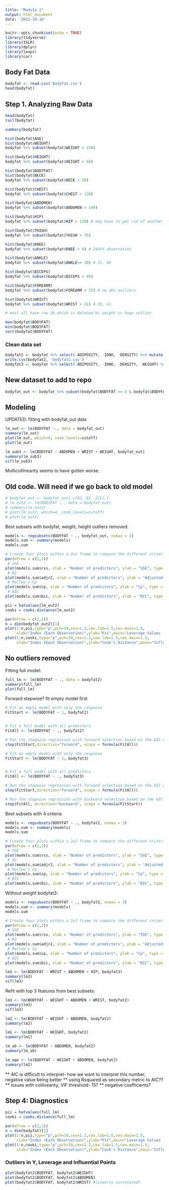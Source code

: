 ---
title: "Module 2"
output: html_document
date: '2022-10-10'
---

```{r setup, include=FALSE}
knitr::opts_chunk$set(echo = TRUE)
library(tidyverse)
library(ISLR)
library(dplyr)
library(leaps)
library(car)
```

## Body Fat Data

```{r}
bodyfat <- read.csv('BodyFat.csv')
head(bodyfat)
```

## Step 1. Analyzing Raw Data

```{r}
head(bodyfat)
tail(bodyfat)
```

```{r}
summary(bodyfat)
```

```{r}
hist(bodyfat$AGE)
hist(bodyfat$WEIGHT)
bodyfat %>% subset(bodyfat$WEIGHT > 250)

hist(bodyfat$HEIGHT)
bodyfat %>% subset(bodyfat$HEIGHT < 50)

hist(bodyfat$BODYFAT)
hist(bodyfat$NECK)
bodyfat %>% subset(bodyfat$NECK > 50)

hist(bodyfat$CHEST)
bodyfat %>% subset(bodyfat$CHEST > 130)

hist(bodyfat$ABDOMEN)
bodyfat %>% subset(bodyfat$ABDOMEN > 140)

hist(bodyfat$HIP)
bodyfat %>% subset(bodyfat$HIP > 120) # may have to get rid of another outlier row 41

hist(bodyfat$THIGH)
bodyfat %>% subset(bodyfat$THIGH > 75)

hist(bodyfat$KNEE)
bodyfat %>% subset(bodyfat$KNEE > 4) # 244th observation

hist(bodyfat$ANKLE)
bodyfat %>% subset(bodyfat$ANKLE<= 30) # 31, 86

hist(bodyfat$BICEPS)
bodyfat %>% subset(bodyfat$BICEPS > 40)

hist(bodyfat$FOREARM)
bodyfat %>% subset(bodyfat$FOREARM < 25) # no obv outliers

hist(bodyfat$WRIST)
bodyfat %>% subset(bodyfat$WRIST > 21) # 39, 41

# most all have row 39 which is deleted bc weight is huge outlier

max(bodyfat$BODYFAT)
min(bodyfat$BODYFAT)
sort(bodyfat$BODYFAT)
```



### Clean data set
```{r}
bodyfat2 <- bodyfat %>% select(-ADIPOSITY, -IDNO, -DENSITY) %>% mutate(HEIGHT = HEIGHT * 2.54, WEIGHT = WEIGHT*2.2)
write.csv(bodyfat2, 'bodyfat2.csv')
bodyfat3 <- bodyfat %>% select(-ADIPOSITY, -IDNO, -DENSITY, -WEIGHT) %>% mutate(HEIGHT = HEIGHT * 2.54)

```

## New dataset to add to repo
```{r}
bodyfat_out <- bodyfat %>% subset(bodyfat$BODYFAT >= 4 & bodyfat$BODYFAT <= 40 & bodyfat$WEIGHT < 300 & bodyfat$HEIGHT > 50 & bodyfat$ANKLE <= 30 & bodyfat$WRIST <= 21) %>% select(-ADIPOSITY, -IDNO, -DENSITY) %>% mutate(HEIGHT = HEIGHT * 2.54, WEIGHT = WEIGHT*2.2)
```

## Modeling

UPDATED: fitting with bodyfat_out data
```{r}
lm_out <- lm(BODYFAT ~., data = bodyfat_out)
summary(lm_out)
plot(lm_out, which=4, cook.levels=cutoff)
plot(lm_out)
```

```{r}
lm_sub3 <- lm(BODYFAT ~ ABDOMEN + WRIST + WEIGHT, bodyfat_out)
summary(lm_sub3)
vif(lm_sub3)
```

Multicollinearity seems to have gotten worse.





## Old code. Will need if we go back to old model
```{r}
# bodyfat_out <- bodyfat_out[-c(42, 82, 221),]
# lm_out2 <- lm(BODYFAT ~., data = bodyfat_out)
# summary(lm_out2)
# plot(lm_out2, which=4, cook.levels=cutoff)
# plot(lm_out2)
```

Best subsets with bodyfat, weight, height outliers removed:
```{r}
models <- regsubsets(BODYFAT ~ ., bodyfat_out, nvmax = 3)
models.sum <- summary(models)
models.sum

# Create four plots within a 2x2 frame to compare the different criteria
par(mfrow = c(2,2))
 # SSE
plot(models.sum$rss, xlab = "Number of predictors", ylab = "SSE", type = "l")
 # R2
plot(models.sum$adjr2, xlab = "Number of predictors", ylab = "Adjusted RSq", type = "l")
 # Mallow's Cp
plot(models.sum$cp, xlab = "Number of predictors", ylab = "Cp", type = "l")
 # BIC
plot(models.sum$bic, xlab = "Number of predictors", ylab = "BIC", type = "l")

```

```{r}
pii = hatvalues(lm_out2)
cooki = cooks.distance(lm_out2)

par(mfrow = c(2,1))
n = dim(bodyfat_out2)[1]
plot(1:n,pii,type="p",pch=19,cex=1.2,cex.lab=1.5,cex.main=1.5,
     xlab="Index (Each Observation)",ylab="Pii",main="Leverage Values (Pii)")
plot(1:n,cooki,type="p",pch=19,cex=1.2,cex.lab=1.5,cex.main=1.5,
     xlab="Index (Each Observation)",ylab="Cook's Distance",main="Influence Values (Cook's Distance)")

```



## No outliers removed

Fitting full model:
```{r}
full_lm <- lm(BODYFAT ~ ., data = bodyfat2)
summary(full_lm)
plot(full_lm)
```

Forward stepwise? fit empty model first
```{r}
# Fit an empty model with only the response
FitStart <- lm(BODYFAT ~ 1, bodyfat2)


# Fit a full model with all predictors
FitAll <- lm(BODYFAT ~ ., bodyfat2)

# Run the stepwise regression with forward selection based on the AIC criterion
step(FitStart,direction="forward", scope = formula(FitAll))
```

```{r}
# Fit an empty model with only the response
FitStart <- lm(BODYFAT ~ 1, bodyfat3)


# Fit a full model with all predictors
FitAll <- lm(BODYFAT ~ ., bodyfat3)

# Run the stepwise regression with forward selection based on the AIC criterion
step(FitStart,direction="forward", scope = formula(FitAll))
```


```{r}
# Run the stepwise regression with backward selection based on the AIC criterion
step(FitAll, direction="backward", scope = formula(FitStart))
```

Best subsets with 4 criteria
```{r}
models <- regsubsets(BODYFAT ~ ., bodyfat2, nvmax = 3)
models.sum <- summary(models)
models.sum

# Create four plots within a 2x2 frame to compare the different criteria
par(mfrow = c(2,2))
 # SSE
plot(models.sum$rss, xlab = "Number of predictors", ylab = "SSE", type = "l")
 # R2
plot(models.sum$adjr2, xlab = "Number of predictors", ylab = "Adjusted RSq", type = "l")
 # Mallow's Cp
plot(models.sum$cp, xlab = "Number of predictors", ylab = "Cp", type = "l")
 # BIC
plot(models.sum$bic, xlab = "Number of predictors", ylab = "BIC", type = "l")
```

Without weight bodyfat3:
```{r}
models <- regsubsets(BODYFAT ~ ., bodyfat3, nvmax = 3)
models.sum <- summary(models)
models.sum

# Create four plots within a 2x2 frame to compare the different criteria
par(mfrow = c(2,2))
 # SSE
plot(models.sum$rss, xlab = "Number of predictors", ylab = "SSE", type = "l")
 # R2
plot(models.sum$adjr2, xlab = "Number of predictors", ylab = "Adjusted RSq", type = "l")
 # Mallow's Cp
plot(models.sum$cp, xlab = "Number of predictors", ylab = "Cp", type = "l")
 # BIC
plot(models.sum$bic, xlab = "Number of predictors", ylab = "BIC", type = "l")
```
```{r}
lm3 <- lm(BODYFAT ~ WRIST + ABDOMEN + HIP, bodyfat3)
summary(lm3)
vif(lm3)
```

Refit with top 3 features from best subsets:
```{r}
lm3 <- lm(BODYFAT ~ WEIGHT + ABDOMEN + WRIST, bodyfat2)
summary(lm3)
vif(lm3)
```

```{r}
lm2 <- lm(BODYFAT ~ WEIGHT + ABDOMEN, bodyfat2)
summary(lm2)

```

```{r}
lm1 <- lm(BODYFAT ~ WEIGHT, bodyfat2)
summary(lm1)
```

```{r}
lm_ab <- lm(BODYFAT ~ ABDOMEN, bodyfat2)
summary(lm_ab)
```

```{r}
lm_age <- lm(BODYFAT ~ WEIGHT + ABDOMEN, bodyfat2)
summary(lm2)
```

** AIC is difficult to interpret- how we want to interpret this number, negative value being better
** using Rsquared as secondary metric to AIC??
** issues with collinearity; VIF threshold- 15?
** negative coefficients?

## Step 4: Diagnostics
```{r}
pii = hatvalues(full_lm)
cooki = cooks.distance(full_lm)

par(mfrow = c(2,1))
n = dim(bodyfat)[1]
plot(1:n,pii,type="p",pch=19,cex=1.2,cex.lab=1.5,cex.main=1.5,
     xlab="Index (Each Observation)",ylab="Pii",main="Leverage Values (Pii)")
plot(1:n,cooki,type="p",pch=19,cex=1.2,cex.lab=1.5,cex.main=1.5,
     xlab="Index (Each Observation)",ylab="Cook's Distance",main="Influence Values (Cook's Distance)")
```



### Outliers in Y, Leverage and Influential Points


```{r}
plot(bodyfat2$BODYFAT, bodyfat2$WEIGHT)
plot(bodyfat2$BODYFAT, bodyfat2$ABDOMEN)
plot(bodyfat2$BODYFAT, bodyfat2$WRIST) #linearly correlated?
```
